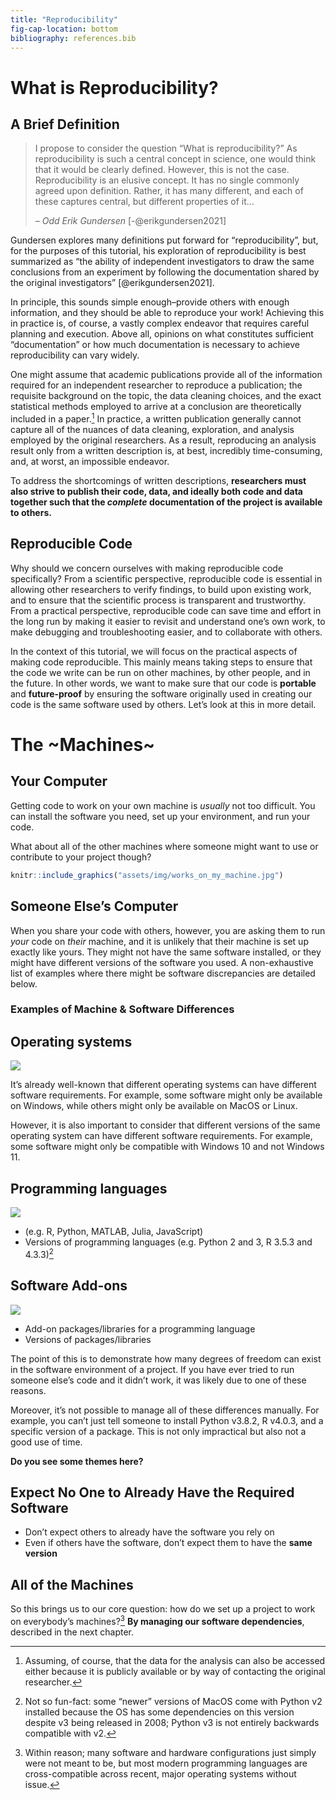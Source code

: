 ```yaml
---
title: "Reproducibility"
fig-cap-location: bottom
bibliography: references.bib
---
```


# What is Reproducibility?

## A Brief Definition

> I propose to consider the question "What is reproducibility?" As reproducibility is such a central concept in science, one would think that it would be clearly defined. However, this is not the case. Reproducibility is an elusive concept. It has no single commonly agreed upon definition. Rather, it has many different, and each of these captures central, but different properties of it...
>
> -- <cite>Odd Erik Gundersen</cite> [-@erikgundersen2021]

Gundersen explores many definitions put forward for "reproducibility", but, for the purposes of this tutorial, his exploration of reproducibility is best summarized as "the ability of independent investigators to draw the same conclusions from an experiment by following the documentation shared by the original investigators" [@erikgundersen2021]. 

In principle, this sounds simple enough--provide others with enough information, and they should be able to reproduce your work! Achieving this in practice is, of course, a vastly complex endeavor that requires careful planning and execution. Above all, opinions on what constitutes sufficient "documentation" or how much documentation is necessary to achieve reproducibility can vary widely.

One might assume that academic publications provide all of the information required for an independent researcher to reproduce a publication; the requisite background on the topic, the data cleaning choices, and the exact statistical methods employed to arrive at a conclusion are theoretically included in a paper.[^1] In practice, a written publication generally cannot capture all of the nuances of data cleaning, exploration, and analysis employed by the original researchers. As a result, reproducing an analysis result only from a written description is, at best, incredibly time-consuming, and, at worst, an impossible endeavor.

[^1]: Assuming, of course, that the data for the analysis can also be accessed either because it is publicly available or by way of contacting the original researcher.

To address the shortcomings of written descriptions, **researchers must also strive to publish their code, data, and ideally both code and data together such that the *complete* documentation of the project is available to others.** 

## Reproducible Code

Why should we concern ourselves with making reproducible code specifically? From a scientific perspective, reproducible code is essential in allowing other researchers to verify findings, to build upon existing work, and to ensure that the scientific process is transparent and trustworthy. From a practical perspective, reproducible code can save time and effort in the long run by making it easier to revisit and understand one's own work, to make debugging and troubleshooting easier, and to collaborate with others.

In the context of this tutorial, we will focus on the practical aspects of making code reproducible. This mainly means taking steps to ensure that the code we write can be run on other machines, by other people, and in the future. In other words, we want to make sure that our code is **portable** and **future-proof** by ensuring the software originally used in creating our code is the same software used by others. Let's look at this in more detail.


# The \~Machines\~

## Your Computer

Getting code to work on your own machine is *usually* not too difficult. You can install the software you need, set up your environment, and run your code. 

What about all of the other machines where someone might want to use or contribute to your project though?


```r
knitr::include_graphics("assets/img/works_on_my_machine.jpg")
```



## Someone Else's Computer

When you share your code with others, however, you are asking them to run *your* code on *their* machine, and it is unlikely that their machine is set up exactly like yours. They might not have the same software installed, or they might have different versions of the software you used. A non-exhaustive list of examples where there might be software discrepancies are detailed below.


### Examples of Machine & Software Differences

::: panel-tabset
## Operating systems

![](assets/img/mac_linux_windows.jpg)

It's already well-known that different operating systems can have different software requirements. For example, some software might only be available on Windows, while others might only be available on MacOS or Linux.

However, it is also important to consider that different versions of the same operating system can have different software requirements. For example, some software might only be compatible with Windows 10 and not Windows 11.


## Programming languages

![](assets/img/r_python_julia.jpg)

-   (e.g. R, Python, MATLAB, Julia, JavaScript)
-   Versions of programming languages (e.g. Python 2 and 3, R 3.5.3 and 4.3.3)[^2]

## Software Add-ons

![](assets/img/r_packages.png)

-   Add-on packages/libraries for a programming language
-   Versions of packages/libraries
:::


The point of this is to demonstrate how many degrees of freedom can exist in the software environment of a project. If you have ever tried to run someone else's code and it didn't work, it was likely due to one of these reasons.

Moreover, it's not possible to manage all of these differences manually. For example, you can't just tell someone to install Python v3.8.2, R v4.0.3, and a specific version of a package. This is not only impractical but also not a good use of time.


[^2]: Not so fun-fact: some "newer" versions of MacOS come with Python v2 installed because the OS has some dependencies on this version despite v3 being released in 2008; Python v3 is not entirely backwards compatible with v2.

**Do you see some themes here?**

::: callout-important
## Expect No One to Already Have the Required Software

-   Don't expect others to already have the software you rely on
-   Even if others have the software, don't expect them to have the **same version**
:::

## All of the Machines

So this brings us to our core question: how do we set up a project to work on everybody's machines?[^3] **By managing our software dependencies**, described in the next chapter.

[^3]: Within reason; many software and hardware configurations just simply were not meant to be, but most modern programming languages are cross-compatible across recent, major operating systems without issue.

<!-- footnotes -->
